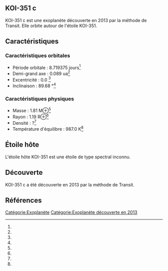 == KOI-351 c ==

{{Infobox Exoplanète
| nom = KOI-351 c
| image = 
| légende = 
| étoile = KOI-351
| constellation = 
| ascension_droite = 
| déclinaison = 
| distance = ?
| type_spectral = ?
| masse = 1.81 M⊕<ref></ref>
| rayon = 1.19 R⊕<ref></ref>
| densité = ?<ref></ref>
| gravité = ?<ref></ref>
| température = 987.0 K<ref></ref>
| période = 8.719375 j<ref></ref>
| demi_grand_axe = 0.089 ua<ref></ref>
| excentricité = 0.0 <ref></ref>
| inclinaison = 89.68 °<ref></ref>
| méthode_découverte = Transit
| date_découverte = 2013
| statut = Confirmée
}}

KOI-351 c est une exoplanète découverte en 2013 par la méthode de Transit. Elle orbite autour de l'étoile KOI-351.

== Caractéristiques ==

=== Caractéristiques orbitales ===
* Période orbitale : 8.719375 jours<ref></ref>
* Demi-grand axe : 0.089 ua<ref></ref>
* Excentricité : 0.0 <ref></ref>
* Inclinaison : 89.68 °<ref></ref>

=== Caractéristiques physiques ===
* Masse : 1.81 M⊕<ref></ref>
* Rayon : 1.19 R⊕<ref></ref>
* Densité : ?<ref></ref>
* Température d'équilibre : 987.0 K<ref></ref>

== Étoile hôte ==

{{Infobox Étoile
| nom = KOI-351
| image = 
| légende = 
| constellation = 
| ascension_droite = 
| déclinaison = 
| distance = ?
| type_spectral = ?
| magnitude_absolue = 
| magnitude_apparente = 
| masse = ?<ref></ref>
| rayon = ?<ref></ref>
| température = ?<ref></ref>
| métallicité = ?<ref></ref>
| âge = ?<ref></ref>
}}

L'étoile hôte KOI-351 est une étoile de type spectral inconnu.

== Découverte ==

KOI-351 c a été découverte en 2013 par la méthode de Transit.

== Références ==
<references />

[[Catégorie:Exoplanète]]
[[Catégorie:Exoplanète découverte en 2013]]

